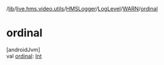 /[lib](/api-reference/android/v2/home/content)/[live.hms.video.utils](../../../index)/[HMSLogger](../../index)/[LogLevel](../index)/[WARN](index)/[ordinal](ordinal)

# ordinal

[androidJvm]\
val [ordinal](ordinal): [Int](https://kotlinlang.org/api/latest/jvm/stdlib/kotlin/-int/index.html)
